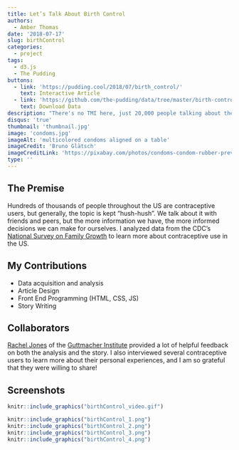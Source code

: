 ```yaml
---
title: Let’s Talk About Birth Control
authors: 
  - Amber Thomas
date: '2018-07-17'
slug: birthControl
categories:
  - project
tags:
  - d3.js
  - The Pudding
buttons:
  - link: 'https://pudding.cool/2018/07/birth_control/'
    text: Interactive Article
  - link: 'https://github.com/the-pudding/data/tree/master/birth-control'
    text: Download Data
description: "There's no TMI here, just 20,000 people talking about their experiences with contraception."
disqus: 'true'
thumbnail: 'thumbnail.jpg'
image: 'condoms.jpg'
imageAlt: 'multicolored condoms aligned on a table'
imageCredit: 'Bruno Glätsch'
imageCreditLink: 'https://pixabay.com/photos/condoms-condom-rubber-prevention-3112007/'
type: ''
---
```


## The Premise

Hundreds of thousands of people throughout the US are contraceptive users, but generally, the topic is kept "hush-hush". We talk about it with friends and peers, but the more information we have, the more informed decisions we can make for ourselves. I analyzed data from the CDC's [National Survey on Family Growth]() to learn more about contraceptive use in the US.

## My Contributions

* Data acquisition and analysis
* Article Design
* Front End Programming (HTML, CSS, JS)
* Story Writing

## Collaborators

[Rachel Jones](https://www.guttmacher.org/about/staff/rachel-k-jones) of the [Guttmacher Institute](https://www.guttmacher.org/) provided a lot of helpful feedback on both the analysis and the story. I also interviewed several contraceptive users to learn more about their personal experiences, and I am so grateful that they were willing to share! 

## Screenshots

```r
knitr::include_graphics("birthControl_video.gif")
```

```r
knitr::include_graphics("birthControl_1.png")
knitr::include_graphics("birthControl_2.png")
knitr::include_graphics("birthControl_3.png")
knitr::include_graphics("birthControl_4.png")
```